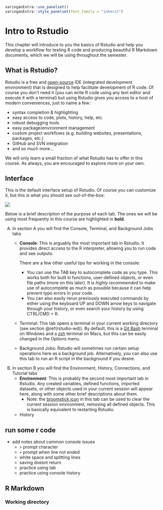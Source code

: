 ```r
xaringanExtra::use_panelset()
xaringanExtra::style_panelset(font_family = "inherit")
```

# Intro to Rstudio {#rstudio-intro}

This chapter will introduce to you the basics of Rstudio and help you develop a workflow for testing R code and producing beautiful R Markdown documents, which we will be using throughout the semester.


## What is Rstudio? {#rstudio-whatis}

Rstudio is a free and [open-source](https://github.com/rstudio/rstudio) IDE (integrated development environment) that is designed to help facilitate development of R code. Of course you don't need it (you can write R code using any text editor and execute it with a terminal) but using Rstudio gives you access to a host of modern conveniences, just to name a few:

 - syntax completion & highlighting
 - easy access to code, plots, history, help, etc.
 - robust debugging tools
 - easy package/environment management
 - custom project workflows (e.g. building websites, presentations, packages, etc.)
 - GitHub and SVN integration
 - and so much more...

We will only learn a small fraction of what Rstudio has to offer in this course. As always, you are encouraged to explore more on your own.


## Interface {#rstudio-interface}

This is the default interface setup of Rstudio. Of course you can customize it, but this is what you should see out-of-the-box:

![](https://i.imgur.com/V9PAoE2.png)

Below is a brief description of the purpose of each tab. The ones we will be using most frequently in this course are highlighted in **bold**.

 A.  In section A you will find the Console, Terminal, and Background Jobs tabs
     - **Console**: This is arguably the most important tab in Rstudio. It provides direct access to the R interpreter, allowing you to run code and see outputs.
     
       There are a few other useful tips for working in the console:
       - You can use the TAB key to autocomplete code as you type. This works both for built in functions, user-defined objects, or even file paths (more on this later). It is *highly recommended* to make use of autocomplete as much as possible because it can help prevent typo errors in your code.
       - You can also easily rerun previously executed commands by either using the keyboard UP and DOWN arrow keys to navigate through your history, or even search your history by using CTRL/CMD + R.
     - Terminal: This tab opens a terminal in your current working directory (see section \@ref(rstudio-wd)). By default, this is a [Git Bash](https://gitforwindows.org/) terminal on Windows and a [zsh](https://medium.com/@luzhenna/getting-started-with-zsh-on-a-macbook-bd1c98c6f383) terminal on Macs, but this can be easily changed in the Options menu.
     - Background Jobs: Rstudio will sometimes run certain setup operations here as a background job. Alternatively, you can also use this tab to run an R script in the background if you desire.
     
 B.  In section B you will find the Environment, History, Connections, and Tutorial tabs
     - **Environment**: This is probably the second most important tab in Rstudio. Any created variables, defined functions, imported datasets, or other objects used in your current session will appear here, along with some other brief descriptions about them.
       - Note: the [broomstick icon](https://i.imgur.com/llL6kyv.png) in this tab can be used to clear the current session environment, removing all defined objects. This is basically equivalent to restarting Rstudio.
     - History





## run some r code

- add notes about common console issues
  - `>` prompt character
  - `+` prompt when line not ended
  - white space and splitting lines
  - saving doesnt return
  - practice using tab
  - practice using console history


## R Markdown {#rstudio-rmarkdown}



### Working directory {#rstudio-wd}



<!--

<details><summary>Exercise solutions</summary>

```r
head(mtcars)
```

</details> 

-->

